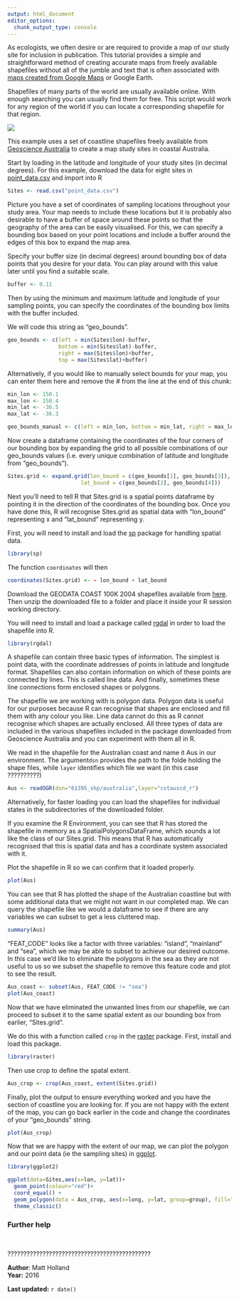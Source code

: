 ```yaml
---
output: html_document
editor_options: 
  chunk_output_type: console
---
```

As ecologists, we often desire or are required to provide a map of our study site for inclusion in publication. This tutorial provides a simple and straightforward method of creating accurate maps from freely available shapefiles without all of the jumble and text that is often associated with [maps created from Google Maps](http://environmentalcomputing.net/making-simple-maps/) or Google Earth. 

Shapefiles of many parts of the world are usually available online. With enough searching you can usually find them for free. This script would work for any region of the world if you can locate a corresponding shapefile for that region.

![](Ocean_sampling.jpeg)

This example uses a set of coastline shapefiles freely available from [Geoscience Australia](http://www.ga.gov.au/) to create a map study sites in coastal Australia. 

Start by loading in the latitude and longitude of your study sites (in decimal degrees). For this example, download the data for eight sites in [point_data.csv](link) and import into R

```r
Sites <- read.csv("point_data.csv")
```

Picture you have a set of coordinates of sampling locations throughout your study area. Your map needs to include these locations but it is probably also desirable to have a buffer of space around these points so that the geography of the area can be easily visualised. For this, we can specify a bounding box based on your point locations and include a buffer around the edges of this box to expand the map area.

Specify your buffer size (in decimal degrees) around bounding box of data points that you desire for your data. You can play around with this value later until you find a suitable scale.

```r
buffer <- 0.11
```

Then by using the minimum and maximum latitude and longitude of your sampling points, you can specify the coordinates of the bounding box limits with the buffer included. 

We will code this string as "geo_bounds".

```r
geo_bounds <- c(left = min(Sites$lon)-buffer, 
                bottom = min(Sites$lat)-buffer, 
                right = max(Sites$lon)+buffer, 
                top = max(Sites$lat)+buffer)
```

Alternatively, if you would like to manually select bounds for your map, you can enter them here and remove the # from the line at the end of this chunk:

```r
min_lon <- 150.1
max_lon <- 150.4
min_lat <- -36.5
max_lat <- -36.3

geo_bounds_manual <- c(left = min_lon, bottom = min_lat, right = max_lon, top = max_lat)
```

Now create a dataframe containing the coordinates of the four corners of our bounding box by expanding the grid to all possible combinations of our geo_bounds values (i.e. every unique combination of latitude and longitude from "geo_bounds").

```r
Sites.grid <- expand.grid(lon_bound = c(geo_bounds[1], geo_bounds[3]), 
                       lat_bound = c(geo_bounds[2], geo_bounds[4]))
```

Next you'll need to tell R that Sites.grid is a spatial points dataframe by pointing it in the direction of the coordinates of the bounding box. Once you have done this, R will recognise Sites.grid as spatial data with "lon_bound" representing x and "lat_bound" representing y.

First, you will need to install and load the [sp](https://cran.r-project.org/web/packages/sp/index.html) package for handling spatial data.

```r
library(sp)
```

The function `coordinates` will then

```r
coordinates(Sites.grid) <- ~ lon_bound + lat_bound
```

Download the GEODATA COAST 100K 2004 shapefiles available from [here](https://data.gov.au/dataset/geodata-coast-100k-2004/resource/455ee5c6-2862-445e-8fbe-604476926b4c). Then unzip the downloaded file to a folder and place it inside your R session working directory.

You will need to install and load a package called [rgdal](https://cran.r-project.org/web/packages/rgdal/index.html) in order to load the shapefile into R.  

```r
library(rgdal)
```

A shapefile can contain three basic types of information. The simplest is point data, with the coordinate addresses of points in latitude and longitude format. Shapefiles can also contain information on which of these points are connected by lines. This is called line data. And finally, sometimes these line connections form enclosed shapes or polygons. 

The shapefile we are working with is polygon data. Polygon data is useful for our purposes because R can recognise that shapes are enclosed and fill them with any colour you like. Line data cannot do this as R cannot recognise which shapes are actually enclosed. All three types of data are included in the various shapefiles included in the package downloaded from Geoscience Australia and you can experiment with them all in R.  

We read in the shapefile for the Australian coast and name it Aus in our environment. The argument`dsn` provides the path to the folde holding the shape files, while `layer` identifies which file we want (in this case ??????????)

```r
Aus <- readOGR(dsn="61395_shp/australia",layer="cstauscd_r")
```

Alternatively, for faster loading you can load the shapefiles for individual states in the subdirectories of the downloaded folder. 

If you examine the R Environment, you can see that R has stored the shapefile in memory as a SpatialPolygonsDataFrame, which sounds a lot like the class of our Sites.grid. This means that R has automatically recognised that this is spatial data and has a coordinate system associated with it.

Plot the shapefile in R so we can confirm that it loaded properly.

```r
plot(Aus)
```

You can see that R has plotted the shape of the Australian coastline but with some additional data that we might not want in our completed map. We can query the shapefile like we would a dataframe to see if there are any variables we can subset to get a less cluttered map.

```r
summary(Aus)
```

"FEAT_CODE" looks like a factor with three variables: "island", "mainland" and "sea", which we may be able to subset to achieve our desired outcome. In this case we'd like to eliminate the polygons in the sea as they are not useful to us so we subset the shapefile to remove this feature code and plot to see the result.  

```r
Aus_coast <- subset(Aus, FEAT_CODE != "sea")
plot(Aus_coast)
```

Now that we have eliminated the unwanted lines from our shapefile, we can proceed to subset it to the same spatial extent as our bounding box from earlier, "Sites.grid". 

We do this with a function called `crop` in the [raster](https://cran.r-project.org/web/packages/raster/index.html) package. First, install and load this package.

```r
library(raster)
```

Then use crop to define the spatal extent.

```r
Aus_crop <- crop(Aus_coast, extent(Sites.grid))
```

Finally, plot the output to ensure everything worked and you have the section of coastline you are looking for. If you are not happy with the extent of the map, you can go back earlier in the code and change the coordinates of your "geo_bounds" string.

```r
plot(Aus_crop)
```

Now that we are happy with the extent of our map, we can plot the polygon and our point data (ie the sampling sites) in [ggplot](http://ggplot2.tidyverse.org/reference/).

```r
library(ggplot2)
```

```r
ggplot(data=Sites,aes(x=lon, y=lat))+
  geom_point(colour="red")+
  coord_equal() +
  geom_polygon(data = Aus_crop, aes(x=long, y=lat, group=group), fill="forestgreen", colour="black")+
  theme_classic()
```


### Further help
<br>

?????????????????????????????????????????????

**Author**: Matt Holland
<br>
**Year:** 2016

**Last updated:** `r date()`
